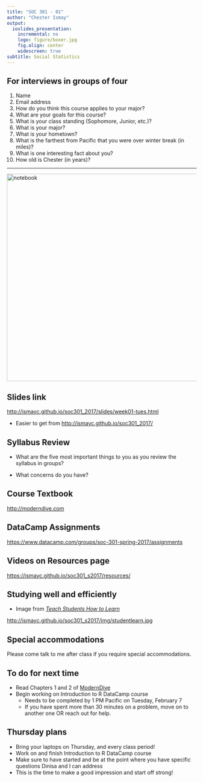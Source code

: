 ```yaml
---
title: "SOC 301 - 01"
author: "Chester Ismay"
output:
  ioslides_presentation:
    incremental: no
    logo: figure/boxer.jpg
    fig.align: center
    widescreen: true
subtitle: Social Statistics
---
```


## For interviews in groups of four

1. Name
2. Email address
3. How do you think this course applies to your major?
5. What are your goals for this course?
3. What is your class standing (Sophomore, Junior, etc.)?
3. What is your major?
4. What is your hometown?
6. What is the farthest from Pacific that you were over winter break (in miles)?
7. What is one interesting fact about you?
8. How old is Chester (in years)?

---

<div class="centered">
<img src="figure/notebook.jpg" alt="notebook" style="width:550px;">
</div>

## Slides link

<http://ismayc.github.io/soc301_2017/slides/week01-tues.html>

- Easier to get from <http://ismayc.github.io/soc301_2017/>

## Syllabus Review

- What are the five most important things to you as you review the syllabus in groups?

- What concerns do you have?

## Course Textbook

<http://moderndive.com>


## DataCamp Assignments

<https://www.datacamp.com/groups/soc-301-spring-2017/assignments>

## Videos on Resources page

<https://ismayc.github.io/soc301_s2017/resources/>

## Studying well and efficiently

- Image from [_Teach Students How to Learn_](https://www.amazon.com/Teach-Students-How-Learn-Metacognition/dp/162036316X)

<http://ismayc.github.io/soc301_s2017/img/studentlearn.jpg>

## Special accommodations

Please come talk to me after class if you require special accommodations.


## To do for next time

- Read Chapters 1 and 2 of [ModernDive](http://moderndive.com)
- Begin working on Introduction to R DataCamp course
  - Needs to be completed by 1 PM Pacific on Tuesday, February 7
  - If you have spent more than 30 minutes on a problem, move on to another one OR
  reach out for help.

## Thursday plans

- Bring your laptops on Thursday, and every class period!
- Work on and finish Introduction to R DataCamp course
- Make sure to have started and be at the point where you have specific questions Dinisa and I can address
- This is the time to make a good impression and start off strong!